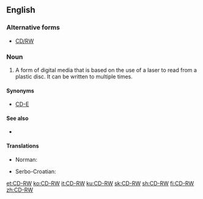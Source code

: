 ==English==

===Alternative forms===
* [[CD/RW]]

===Noun===
{{en-noun|head=[[CD]]-[[RW]]}}

# {{initialism of|[[compact disk|Compact Disk]] - Read [[writable|Writable]]|lang=en}} A form of digital media that is based on the use of a laser to read from a plastic disc. It can be written to multiple times.

====Synonyms====
* {{sense|Compact Disk - Read Writable}} [[CD-E]] {{qualifier|dated}}

====See also====
* {{pedialite}}

====Translations====
{{trans-top|Compact Disk - Read Writable}}
* Norman: {{t|nrf|disque èrenr'gistrabl'ye|m}}
{{trans-mid}}
* Serbo-Croatian: {{t-check|sh|piši-briši cede}}
{{trans-bottom}}

[[et:CD-RW]]
[[ko:CD-RW]]
[[it:CD-RW]]
[[ku:CD-RW]]
[[sk:CD-RW]]
[[sh:CD-RW]]
[[fi:CD-RW]]
[[zh:CD-RW]]